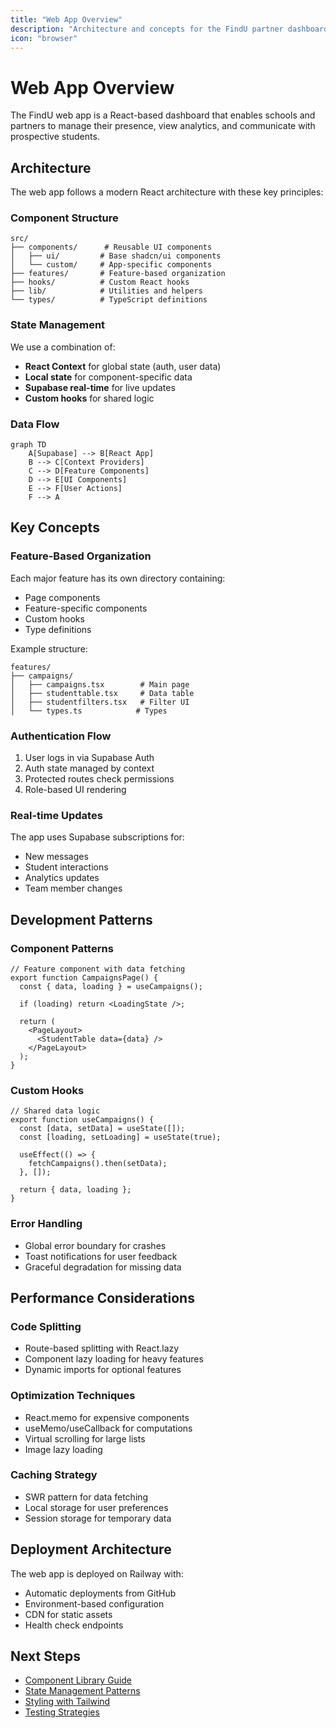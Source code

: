 ```yaml
---
title: "Web App Overview"
description: "Architecture and concepts for the FindU partner dashboard"
icon: "browser"
---
```


# Web App Overview

The FindU web app is a React-based dashboard that enables schools and partners to manage their presence, view analytics, and communicate with prospective students.

## Architecture

The web app follows a modern React architecture with these key principles:

### Component Structure
```
src/
├── components/      # Reusable UI components
│   ├── ui/         # Base shadcn/ui components
│   └── custom/     # App-specific components
├── features/       # Feature-based organization
├── hooks/          # Custom React hooks
├── lib/            # Utilities and helpers
└── types/          # TypeScript definitions
```

### State Management
We use a combination of:
- **React Context** for global state (auth, user data)
- **Local state** for component-specific data
- **Supabase real-time** for live updates
- **Custom hooks** for shared logic

### Data Flow
```mermaid
graph TD
    A[Supabase] --> B[React App]
    B --> C[Context Providers]
    C --> D[Feature Components]
    D --> E[UI Components]
    E --> F[User Actions]
    F --> A
```

## Key Concepts

### Feature-Based Organization
Each major feature has its own directory containing:
- Page components
- Feature-specific components
- Custom hooks
- Type definitions

Example structure:
```
features/
├── campaigns/
│   ├── campaigns.tsx        # Main page
│   ├── studenttable.tsx     # Data table
│   ├── studentfilters.tsx   # Filter UI
│   └── types.ts            # Types
```

### Authentication Flow
1. User logs in via Supabase Auth
2. Auth state managed by context
3. Protected routes check permissions
4. Role-based UI rendering

### Real-time Updates
The app uses Supabase subscriptions for:
- New messages
- Student interactions
- Analytics updates
- Team member changes

## Development Patterns

### Component Patterns
```tsx
// Feature component with data fetching
export function CampaignsPage() {
  const { data, loading } = useCampaigns();
  
  if (loading) return <LoadingState />;
  
  return (
    <PageLayout>
      <StudentTable data={data} />
    </PageLayout>
  );
}
```

### Custom Hooks
```tsx
// Shared data logic
export function useCampaigns() {
  const [data, setData] = useState([]);
  const [loading, setLoading] = useState(true);
  
  useEffect(() => {
    fetchCampaigns().then(setData);
  }, []);
  
  return { data, loading };
}
```

### Error Handling
- Global error boundary for crashes
- Toast notifications for user feedback
- Graceful degradation for missing data

## Performance Considerations

### Code Splitting
- Route-based splitting with React.lazy
- Component lazy loading for heavy features
- Dynamic imports for optional features

### Optimization Techniques
- React.memo for expensive components
- useMemo/useCallback for computations
- Virtual scrolling for large lists
- Image lazy loading

### Caching Strategy
- SWR pattern for data fetching
- Local storage for user preferences
- Session storage for temporary data

## Deployment Architecture

The web app is deployed on Railway with:
- Automatic deployments from GitHub
- Environment-based configuration
- CDN for static assets
- Health check endpoints

## Next Steps

- [Component Library Guide](/web-app/components)
- [State Management Patterns](/web-app/state-management)
- [Styling with Tailwind](/web-app/styling-guide)
- [Testing Strategies](/web-app/testing)